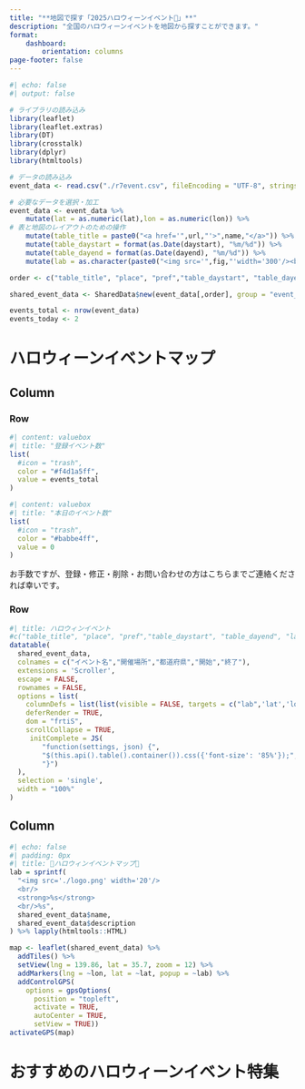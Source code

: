 ```yaml
---
title: "**地図で探す「2025ハロウィーンイベント🎃」**"
description: "全国のハロウィーンイベントを地図から探すことができます。"
format:
    dashboard: 
        orientation: columns
page-footer: false
---
```


```r
#| echo: false
#| output: false

# ライブラリの読み込み
library(leaflet)
library(leaflet.extras)
library(DT)
library(crosstalk)
library(dplyr)
library(htmltools)

# データの読み込み
event_data <- read.csv("./r7event.csv", fileEncoding = "UTF-8", stringsAsFactors = FALSE)

# 必要なデータを選択・加工
event_data <- event_data %>% 
    mutate(lat = as.numeric(lat),lon = as.numeric(lon)) %>%
# 表と地図のレイアウトのための操作
    mutate(table_title = paste0("<a href='",url,"'>",name,"</a>")) %>%
    mutate(table_daystart = format(as.Date(daystart), "%m/%d")) %>%
    mutate(table_dayend = format(as.Date(dayend), "%m/%d")) %>%
    mutate(lab = as.character(paste0("<img src='",fig,"'width='300'/><br><br><h5>",name,"</h5><br><strong>日時：",table_daystart,"から",table_dayend,"まで</strong><br><strong>URL：</strong><a href='",url,"'>",url,"</a><br>",description)))

order <- c("table_title", "place", "pref","table_daystart", "table_dayend", "lab","lat","lon")

shared_event_data <- SharedData$new(event_data[,order], group = "event_selection")

events_total <- nrow(event_data)
events_today <- 2

```

# ハロウィーンイベントマップ {orientation="columns" scrolling="false"}

## Column {width="40%"}

### Row {height="20%"}
```r
#| content: valuebox
#| title: "登録イベント数"
list(
  #icon = "trash",
  color = "#f4d1a5ff",
  value = events_total
)
```

```r
#| content: valuebox
#| title: "本日のイベント数"
list(
  #icon = "trash",
  color = "#babbe4ff",
  value = 0
)
```

::: {.card title="お問い合わせ" expandable='false'}
お手数ですが、登録・修正・削除・お問い合わせの方はこちらまでご連絡くだされば幸いです。
:::

### Row

```r
#| title: ハロウィンイベント
#c("table_title", "place", "pref","table_daystart", "table_dayend", "lab","lat","lon")
datatable(
  shared_event_data,
  colnames = c("イベント名","開催場所","都道府県","開始","終了"),
  extensions = 'Scroller',
  escape = FALSE, 
  rownames = FALSE,
  options = list(
    columnDefs = list(list(visible = FALSE, targets = c("lab",'lat','lon'))),
    deferRender = TRUE,
    dom = "frtiS",
    scrollCollapse = TRUE,
     initComplete = JS(
        "function(settings, json) {",
        "$(this.api().table().container()).css({'font-size': '85%'});",
        "}")
  ),
  selection = 'single',
  width = "100%"
)
```

## Column

```r
#| echo: false
#| padding: 0px
#| title: 🎃ハロウィンイベントマップ🎃
lab = sprintf(
  "<img src='./logo.png' width='20'/>
  <br/>
  <strong>%s</strong>
  <br/>%s",
  shared_event_data$name, 
  shared_event_data$description
) %>% lapply(htmltools::HTML)

map <- leaflet(shared_event_data) %>%
  addTiles() %>%
  setView(lng = 139.86, lat = 35.7, zoom = 12) %>%
  addMarkers(lng = ~lon, lat = ~lat, popup = ~lab) %>%
  addControlGPS(
    options = gpsOptions(
      position = "topleft",
      activate = TRUE, 
      autoCenter = TRUE,
      setView = TRUE))
activateGPS(map)
```

# おすすめのハロウィーンイベント特集 {orientation="columns" scrolling="false"}
